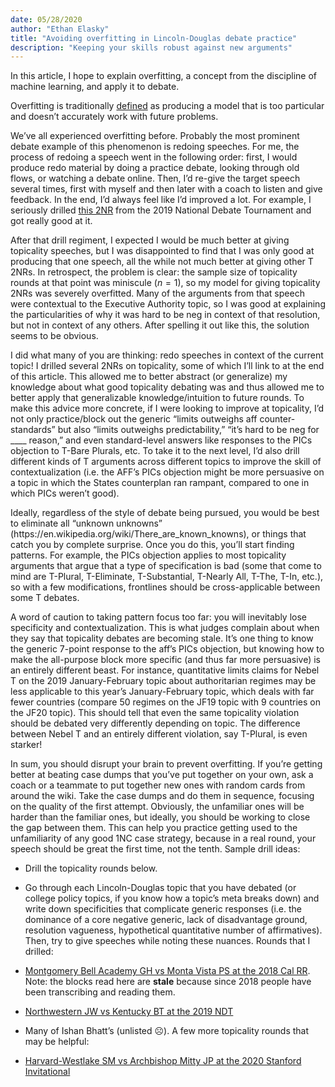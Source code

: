 ```yaml
---
date: 05/28/2020
author: "Ethan Elasky"
title: "Avoiding overfitting in Lincoln-Douglas debate practice"
description: "Keeping your skills robust against new arguments"
---
```

In this article, I hope to explain overfitting, a concept from the discipline of machine learning, and apply it to debate.

Overfitting is traditionally [defined](https://en.wikipedia.org/wiki/Overfitting) as producing a model that is too particular and doesn’t accurately work with future problems.

We’ve all experienced overfitting before. Probably the most prominent debate example of this phenomenon is redoing speeches. For me, the process of redoing a speech went in the following order: first, I would produce redo material by doing a practice debate, looking through old flows, or watching a debate online. Then, I’d re-give the target speech several times, first with myself and then later with a coach to listen and give feedback. In the end, I’d always feel like I’d improved a lot. For example, I seriously drilled [this 2NR](https://youtu.be/X35P3AWDU8I?t=5592) from the 2019 National Debate Tournament and got really good at it.

After that drill regiment, I expected I would be much better at giving topicality speeches, but I was disappointed to find that I was only good at producing that one speech, all the while not much better at giving other T 2NRs. In retrospect, the problem is clear: the sample size of topicality rounds at that point was miniscule ($n = 1$), so my model for giving topicality 2NRs was severely overfitted. Many of the arguments from that speech were contextual to the Executive Authority topic, so I was good at explaining the particularities of why it was hard to be neg in context of that resolution, but not in context of any others. After spelling it out like this, the solution seems to be obvious.

I did what many of you are thinking: redo speeches in context of the current topic! I drilled several 2NRs on topicality, some of which I’ll link to at the end of this article. This allowed me to better abstract (or generalize) my knowledge about what good topicality debating was and thus allowed me to better apply that generalizable knowledge/intuition to future rounds. To make this advice more concrete, if I were looking to improve at topicality, I’d not only practice/block out the generic “limits outweighs aff counter-standards” but also “limits outweighs predictability,” “it’s hard to be neg for ____ reason,” and even standard-level answers like responses to the PICs objection to T-Bare Plurals, etc. To take it to the next level, I’d also drill different kinds of T arguments across different topics to improve the skill of contextualization (i.e. the AFF’s PICs objection might be more persuasive on a topic in which the States counterplan ran rampant, compared to one in which PICs weren’t good).

Ideally, regardless of the style of debate being pursued, you would be best to eliminate all “unknown unknowns” (https://en.wikipedia.org/wiki/There_are_known_knowns), or things that catch you by complete surprise. Once you do this, you’ll start finding patterns. For example, the PICs objection applies to most topicality arguments that argue that a type of specification is bad (some that come to mind are T-Plural, T-Eliminate, T-Substantial, T-Nearly All, T-The, T-In, etc.), so with a few modifications, frontlines should be cross-applicable between some T debates.

A word of caution to taking pattern focus too far: you will inevitably lose specificity and contextualization. This is what judges complain about when they say that topicality debates are becoming stale. It’s one thing to know the generic 7-point response to the aff’s PICs objection, but knowing how to make the all-purpose block more specific (and thus far more persuasive) is an entirely different beast. For instance, quantitative limits claims for Nebel T on the 2019 January-February topic about authoritarian regimes may be less applicable to this year’s January-February topic, which deals with far fewer countries (compare 50 regimes on the JF19 topic with 9 countries on the JF20 topic). This should tell that even the same topicality violation should be debated very differently depending on topic. The difference between Nebel T and an entirely different violation, say T-Plural, is even starker!

In sum, you should disrupt your brain to prevent overfitting. If you’re getting better at beating case dumps that you’ve put together on your own, ask a coach or a teammate to put together new ones with random cards from around the wiki. Take the case dumps and do them in sequence, focusing on the quality of the first attempt. Obviously, the unfamiliar ones will be harder than the familiar ones, but ideally, you should be working to close the gap between them. This can help you practice getting used to the unfamiliarity of any good 1NC case strategy, because in a real round, your speech should be great the first time, not the tenth.
Sample drill ideas:

- Drill the topicality rounds below.

- Go through each Lincoln-Douglas topic that you have debated (or college policy topics, if you know how a topic’s meta breaks down) and write down specificities that complicate generic responses (i.e. the dominance of a core negative generic, lack of disadvantage ground, resolution vagueness, hypothetical quantitative number of affirmatives). Then, try to give speeches while noting these nuances.
Rounds that I drilled:

- [Montgomery Bell Academy GH vs Monta Vista PS at the 2018 Cal RR](https://www.youtube.com/watch?v=LrTYHn1Am0c). Note: the blocks read here are **stale** because since 2018 people have been transcribing and reading them.

- [Northwestern JW vs Kentucky BT at the 2019 NDT](https://www.youtube.com/watch?v=X35P3AWDU8I)

- Many of Ishan Bhatt’s (unlisted ☹).
A few more topicality rounds that may be helpful:

- [Harvard-Westlake SM vs Archbishop Mitty JP at the 2020 Stanford Invitational](https://www.youtube.com/watch?v=87eh4RJw-QI)